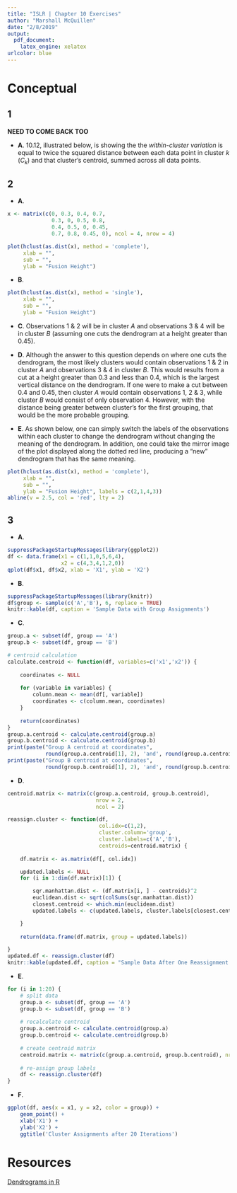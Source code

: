 ```yaml
---
title: "ISLR | Chapter 10 Exercises"
author: "Marshall McQuillen"
date: "2/8/2019"
output: 
  pdf_document: 
    latex_engine: xelatex
urlcolor: blue
---
```


# Conceptual

## 1

**NEED TO COME BACK TOO**

* **A**. 10.12, illustrated below, is showing the the *within-cluster variation* is equal to twice the squared distance between each data point in cluster *k* ($C_k$) and that cluster's centroid, summed across all data points.


\begin{align}
\frac{1}{\lvert C_k \rvert}\sum_{i,i' \in C_k}\sum_{j=1}^P (x_{i,j} - x_{i',j})^2 & = 2\sum_{i \in C_k}\sum_{j=1}^P (x_{i,j} - \bar{x}_{k,j})^2 \\
\frac{1}{\lvert C_k \rvert}\sum_{i,i' \in C_k}\sum_{j=1}^P (x_{i,j} - x_{i',j})(x_{i,j} - x_{i',j}) & = 2\sum_{i \in C_k}\sum_{j=1}^P (x_{i,j} - \bar{x}_{k,j})(x_{i,j} - \bar{x}_{k,j}) \\
\frac{1}{\lvert C_k \rvert}\sum_{i,i' \in C_k}\sum_{j=1}^P (x_{i,j}^2 - 2x_{i,j}x_{i',j} + x_{i',j}^2) & = 2\sum_{i \in C_k}\sum_{j=1}^P (x_{i,j}^2 - 2\bar{x}_{k,j}x_{i,j} + \bar{x}_{k,j}^2) \\
\frac{\lvert C_k \rvert}{\lvert C_k \rvert}\sum_{i,i' \in C_k}\sum_{j=1}^P (x_{i,j}^2 - 2x_{i,j}x_{i',j} + x_{i',j}^2) & = 2\lvert C_k \rvert\sum_{i \in C_k}\sum_{j=1}^P (x_{i,j}^2 - 2\bar{x}_{k,j}x_{i,j} + \bar{x}_{k,j}^2) \\
\sum_{i,i' \in C_k}\sum_{j=1}^P (x_{i,j}^2 - 2x_{i,j}x_{i',j} + x_{i',j}^2) & = 2\lvert C_k \rvert\sum_{i \in C_k}\sum_{j=1}^P (x_{i,j}^2 - 2\bar{x}_{k,j}x_{i,j} + \bar{x}_{k,j}^2) \\
\sum_{i \in C_k}\sum_{j=1}^P x_{i,j}^2 - 2\sum_{i,i' \in C_k}\sum_{j=1}^Px_{i,j}x_{i',j} + \sum_{i' \in C_k}\sum_{j=1}^P x_{i',j}^2 & = 2\lvert C_k \rvert\sum_{i \in C_k}\sum_{j=1}^P x_{i,j}^2 - 2\lvert C_k \rvert\sum_{i \in C_k}\sum_{j=1}^P2\bar{x}_{k,j}x_{i,j} + 2\lvert C_k \rvert\sum_{i \in C_k}\sum_{j=1}^P\bar{x}_{k,j}^2 \\
\sum_{i \in C_k}\sum_{j=1}^P x_{i,j}^2 - 2\sum_{i,i' \in C_k}\sum_{j=1}^Px_{i,j}x_{i',j} + \sum_{i' \in C_k}\sum_{j=1}^P x_{i',j}^2 & = 2\lvert C_k \rvert\sum_{i \in C_k}\sum_{j=1}^P x_{i,j}^2 - 4\lvert C_k \rvert\sum_{i \in C_k}\sum_{j=1}^P\bar{x}_{k,j}x_{i,j} + 2\lvert C_k \rvert\sum_{i \in C_k}\sum_{j=1}^P\bar{x}_{k,j}^2 \\
\end{align}


## 2

* **A**.

\hfill

```r
x <- matrix(c(0, 0.3, 0.4, 0.7,
              0.3, 0, 0.5, 0.8,
              0.4, 0.5, 0, 0.45,
              0.7, 0.8, 0.45, 0), ncol = 4, nrow = 4)

plot(hclust(as.dist(x), method = 'complete'),
     xlab = "",
     sub = "",
     ylab = "Fusion Height")
```

\hfill

* **B**.

\hfill

```r
plot(hclust(as.dist(x), method = 'single'),
     xlab = "",
     sub = "",
     ylab = "Fusion Height")
```

\hfill

* **C**. Observations 1 & 2 will be in cluster $A$ and observations 3 & 4 will be in cluster $B$ (assuming one cuts the dendrogram at a height greater than 0.45).

\hfill

* **D**. Although the answer to this question depends on where one cuts the dendrogram, the most likely clusters would contain observations 1 & 2 in cluster $A$ and observations 3 & 4 in cluster $B$. This would results from a cut at a height greater than 0.3 and less than 0.4, which is the largest vertical distance on the dendrogram. If one were to make a cut between 0.4 and 0.45, then cluster $A$ would contain observations 1, 2 & 3, while cluster $B$ would consist of only observation 4. However, with the distance being greater between cluster's for the first grouping, that would be the more probable grouping.

\hfill

* **E**. As shown below, one can simply switch the labels of the observations within each cluster to change the dendrogram without changing the meaning of the dendrogram. In addition, one could take the mirror image of the plot displayed along the dotted red line, producing a "new" dendrogram that has the same meaning.

\hfill

```r
plot(hclust(as.dist(x), method = 'complete'),
     xlab = "",
     sub = "",
     ylab = "Fusion Height", labels = c(2,1,4,3))
abline(v = 2.5, col = 'red', lty = 2)
```

## 3

* **A**.

\hfill

```r
suppressPackageStartupMessages(library(ggplot2))
df <- data.frame(x1 = c(1,1,0,5,6,4),
                 x2 = c(4,3,4,1,2,0))
qplot(df$x1, df$x2, xlab = 'X1', ylab = 'X2')
```

\hfill

* **B**.

\hfill

```r
suppressPackageStartupMessages(library(knitr))
df$group <- sample(c('A','B'), 6, replace = TRUE)
knitr::kable(df, caption = 'Sample Data with Group Assignments')
```

\hfill

* **C**.

\hfill

```r
group.a <- subset(df, group == 'A')
group.b <- subset(df, group == 'B')

# centroid calculation
calculate.centroid <- function(df, variables=c('x1','x2')) {
    
    coordinates <- NULL
    
    for (variable in variables) {
        column.mean <- mean(df[, variable])
        coordinates <- c(column.mean, coordinates)
    }
    
    return(coordinates)
}
group.a.centroid <- calculate.centroid(group.a)
group.b.centroid <- calculate.centroid(group.b)
print(paste("Group A centroid at coordinates",
            round(group.a.centroid[1], 2), 'and', round(group.a.centroid[2], 2)))
print(paste("Group B centroid at coordinates",
            round(group.b.centroid[1], 2), 'and', round(group.b.centroid[2], 2)))
```

\hfill

* **D**.

\hfill

```r
centroid.matrix <- matrix(c(group.a.centroid, group.b.centroid),
                            nrow = 2, 
                            ncol = 2)

reassign.cluster <- function(df,
                             col.idx=c(1,2),
                             cluster.column='group',
                             cluster.labels=c('A','B'),
                             centroids=centroid.matrix) {
    
    df.matrix <- as.matrix(df[, col.idx])

    updated.labels <- NULL
    for (i in 1:dim(df.matrix)[1]) {

        sqr.manhattan.dist <- (df.matrix[i, ] - centroids)^2
        euclidean.dist <- sqrt(colSums(sqr.manhattan.dist))
        closest.centroid <- which.min(euclidean.dist)
        updated.labels <- c(updated.labels, cluster.labels[closest.centroid])

    }
    
    return(data.frame(df.matrix, group = updated.labels))

}
updated.df <- reassign.cluster(df)
knitr::kable(updated.df, caption = "Sample Data After One Reassignment Iteration")
```

\hfill

* **E**.

\hfill

```r
for (i in 1:20) {
    # split data
    group.a <- subset(df, group == 'A')
    group.b <- subset(df, group == 'B')
    
    # recalculate centroid
    group.a.centroid <- calculate.centroid(group.a)
    group.b.centroid <- calculate.centroid(group.b)
    
    # create centroid matrix
    centroid.matrix <- matrix(c(group.a.centroid, group.b.centroid), nrow = 2, ncol = 2)
    
    # re-assign group labels
    df <- reassign.cluster(df)
}
```

\hfill

* **F**.

\hfill

```r
ggplot(df, aes(x = x1, y = x2, color = group)) +
    geom_point() +
    xlab('X1') +
    ylab('X2') +
    ggtitle('Cluster Assignments after 20 Iterations')
```

# Resources

[Dendrograms in R](http://www.sthda.com/english/wiki/beautiful-dendrogram-visualizations-in-r-5-must-known-methods-unsupervised-machine-learning)